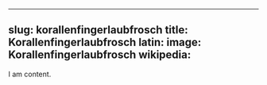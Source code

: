 
---
slug: korallenfingerlaubfrosch
title: Korallenfingerlaubfrosch
latin:
image: Korallenfingerlaubfrosch
wikipedia: 
---

I am content.
